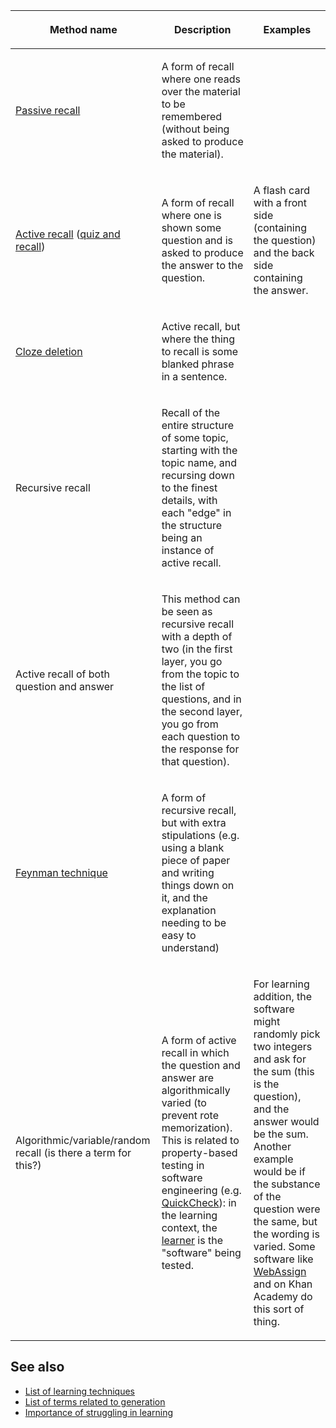 {| class="sortable wikitable"
|-
! Method name !! Description !! Examples
|-
| [[Passive recall]] || A form of recall where one reads over the material to be remembered (without being asked to produce the material). ||
|-
| [[Active recall]] ([[quiz and recall]]) || A form of recall where one is shown some question and is asked to produce the answer to the question. || A flash card with a front side (containing the question) and the back side containing the answer.
|-
| [[Cloze deletion]] || Active recall, but where the thing to recall is some blanked phrase in a sentence. ||
|-
| Recursive recall || Recall of the entire structure of some topic, starting with the topic name, and recursing down to the finest details, with each "edge" in the structure being an instance of active recall. ||
|-
| Active recall of both question and answer ||  This method can be seen as recursive recall with a depth of two (in the first layer, you go from the topic to the list of questions, and in the second layer, you go from each question to the response for that question). ||
|-
| [[Feynman technique]] || A form of recursive recall, but with extra stipulations (e.g. using a blank piece of paper and writing things down on it, and the explanation needing to be easy to understand) ||
|-
| Algorithmic/variable/random recall (is there a term for this?) || A form of active recall in which the question and answer are algorithmically varied (to prevent rote memorization). This is related to property-based testing in software engineering (e.g. [[wikipedia:QuickCheck|QuickCheck]]): in the learning context, the [[learner]] is the "software" being tested. || For learning addition, the software might randomly pick two integers and ask for the sum (this is the question), and the answer would be the sum. Another example would be if the substance of the question were the same, but the wording is varied. Some software like [[wikipedia:WebAssign|WebAssign]] and on Khan Academy do this sort of thing.
|}

==See also==

* [[List of learning techniques]]
* [[List of terms related to generation]]
* [[Importance of struggling in learning]]
